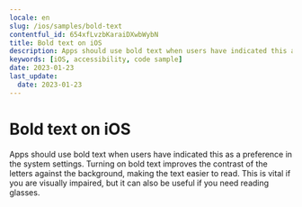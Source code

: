 ```yaml
---
locale: en
slug: /ios/samples/bold-text
contentful_id: 654xfLvzbKaraiDXwbWybN
title: Bold text on iOS
description: Apps should use bold text when users have indicated this as a preference in the system settings.
keywords: [iOS, accessibility, code sample]
date: 2023-01-23
last_update:
  date: 2023-01-23
---
```


# Bold text on iOS

Apps should use bold text when users have indicated this as a preference in the system settings. Turning on bold text improves the contrast of the letters against the background, making the text easier to read. This is vital if you are visually impaired, but it can also be useful if you need reading glasses.

<CodeSample id="text-bold" locale="en" platform="ios"/>
